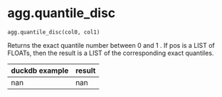 # agg.quantile_disc { #duckops.agg.quantile_disc }

`agg.quantile_disc(col0, col1)`

Returns the exact quantile number between 0 and 1 . If pos is a LIST of FLOATs, then the result is a LIST of the corresponding exact quantiles.

| duckdb example | result |
| -------------- | ------ |
| nan | nan |
